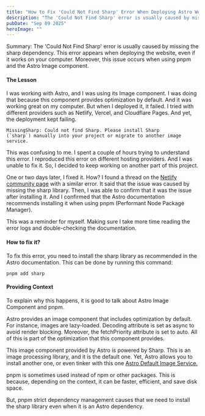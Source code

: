 ---
title: "How to Fix 'Could Not Find Sharp' Error When Deploying Astro Websites"
description: "The 'Could Not Find Sharp' error is usually caused by missing the sharp dependency. This error appears when deploying the website, even if it works on your computer. Moreover, this issue occurs when using pnpm and the Astro Image component."
pubDate: "Sep 09 2025"
heroImage: ""
---

Summary: The 'Could Not Find Sharp' error is usually caused by missing the sharp dependency. This error appears when deploying the website, even if it works on your computer. Moreover, this issue occurs when using pnpm and the Astro Image component.

#### The Lesson

I was working with Astro, and I was using its Image component. I was doing that because this component provides optimization by default. And it was working great on my computer. But when I deployed it, it failed. I tried with different providers such as Netlify, Vercel, and Cloudflare Pages. And yet, the deployment kept failing.

```text
MissingSharp: Could not find Sharp. Please install Sharp
(`sharp`) manually into your project or migrate to another image service.
```

This was confusing to me. I spent a couple of hours trying to understand this
error. I reproduced this error on different hosting providers. And I was unable
to fix it. So, I decided to keep working on another part of this project.

One or two days later, I fixed it. How? I found a thread on the [Netlify community page](https://answers.netlify.com/t/could-not-find-sharp/121098) with a similar error. It said that the issue was caused by missing the sharp library. Then, I was able to confirm that it was the issue after installing it. And I confirmed that the Astro documentation recommends installing it when using pnpm (Performant Node Package Manager).

This was a reminder for myself. Making sure I take more time reading the error
logs and double-checking the documentation.

#### How to fix it?

To fix this error, you need to install the sharp library as recommended in the
Astro documentation. This can be done by running this command:

```shell
pnpm add sharp
```

#### Providing Context

To explain why this happens, it is good to talk about Astro Image Component and
pnpm.

Astro provides an image component that includes optimization by default. For
instance, images are lazy-loaded. Decoding attribute is set as async to avoid
render blocking. Moreover, the fetchPriority attribute is set to auto. All of
this is part of the optimization that this component provides.

This image component provided by Astro is powered by Sharp. This is an image
processing library, and it is the default one. Yet, Astro allows you to install
another one, or even tinker with this one [Astro Default Image Service.](https://docs.astro.build/en/guides/images/#default-image-service)

pnpm is sometimes used instead of npm or other packages. This is because, depending on the context, it can be faster, efficient, and save disk space.

But, pnpm strict dependency management causes that we need to install the sharp
library even when it is an Astro dependency.
